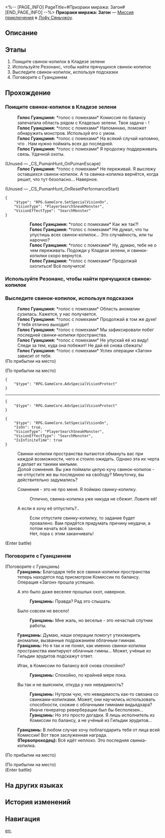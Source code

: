 <%-- [PAGE_INFO]
PageTitle=#Призраки миража: Загон#
[END_PAGE_INFO] --%>
{{Дополнить|Диалоги.}}
{{Миссия Инфобокс
|id              = 4072013
|Название        = 
|Изображение     = Миссия Призраки миража Загон.png
|Тип             = Миссия приключения
|Событие         = 
|Глава           = 
|Условия         = 
|Персонажи       = Голос Гуанцзиня; Гуанцзинь; Первопроходец
|СтартЛокация    = [[Лофу Сяньчжоу]] — [[Облачная переправа]]
|Мир             = Лофу Сяньчжоу
|Предыдущая      = 
|Следующая       = 
|Награды         = 
}}
'''Призраки миража: Загон''' — [[Миссия приключения]] в [[Лофу Сяньчжоу]].

==Описание==
{{Описание|<!--официальное описание из Перекрёстка судеб-->}}

==Этапы==
# Поищите свинок-копилок в Кладезе зелени
# Используйте Резонанс, чтобы найти прячущихся свинок-копилок
# Выследите свинок-копилок, используя подсказки
# Поговорите с Гуанцзинем

==Прохождение==
{{Дополнить}}

===Поищите свинок-копилок в Кладезе зелени===
{{Описание миссии|тип=Миссия приключения|локация=Облачная переправа|Комиссия по балансу установила, что облачные гимны - дело рук не только свинки-копилки пространства. Вы решили отправиться на операцию «Загон».<br />Теперь вам предстоит поймать свинок-копилок. Много-много свинок-копилок. Ловите их, пока операция не завершится...}}
{{Диалог Начало}}
:'''Голос Гуанцзиня:''' *голос с помехами* Комиссия по балансу запечатала область рядом с Кладезью зелени. Твоя задача - {{Цвет|Ключевой|nobold=1|найти свинку-копилку}}!
:'''Голос Гуанцзиня:''' *голос с помехами* Напоминаю, {{Цвет|Ключевой|nobold=1|генератор реверберации}} поможет обнаружить монстров. Используй его с умом.
:'''Голос Гуанцзиня:''' *голос с помехами* На всякий случай напомню, что {{Цвет|Ключевой|nobold=1|главный приоритет - свинки-копилки пространства}}. Нам нужно поймать всех до последней.
:'''Голос Гуанцзиня:''' *голос с помехами* Я продолжу поддерживать связь. Удачной охоты.


;(Unused &mdash; _CS_PumanHunt_OnPumanEscape)
:'''Голос Гуанцзиня:''' *голос с помехами* Не переживай. Я выслежу оставшихся свинок-копилок. А та свинка-копилка вернётся, когда решит, что тут безопасно... Наверное.

;(Unused &mdash; _CS_PumanHunt_OnResetPerformanceStart)
<pre>{
	"$type": "RPG.GameCore.SetSpecialVisionOn",
	"VisionType": "PlayerSearchSneakMonster",
	"VisionEffectType": "SearchMonster"
}</pre>
::'''Голос Гуанцзиня:''' *голос с помехами* Как же так?!
::'''Голос Гуанцзиня:''' *голос с помехами* Не думал, что ты упустишь всех свинок-копилок... Это случайность, или ты нарочно?
::'''Голос Гуанцзиня:''' *голос с помехами* Ну, думаю, тебе не о чем переживать. Подожди у Кладези зелени, и свинки-копилки скоро вернутся.
::{{Black Screen|Несколько секунд спустя...}}
::'''Голос Гуанцзиня:''' *голос с помехами* Продолжай охотиться! Всё получится!
{{Диалог Конец}}

===Используйте Резонанс, чтобы найти прячущихся свинок-копилок===
{{Диалог Начало}}
{{Диалог Конец}}

===Выследите свинок-копилок, используя подсказки===
{{Диалог Начало}}

:<!--0.5-second delay-->
:'''Голос Гуанцзиня:''' *голос с помехами* Область аномалии сузилась. Кажется, у нас получается.
:'''Голос Гуанцзиня:''' *голос с помехами* Продолжай в том же духе! У тебя отлично выходит!
:'''Голос Гуанцзиня:''' *голос с помехами* Мы зафиксировали побег последней свинки-копилки пространства.
:'''Голос Гуанцзиня:''' *голос с помехами* Не упускай её из виду! Следи за тем, куда она побежит! Не дай ей снова сбежать!
:'''Голос Гуанцзиня:''' *голос с помехами* Успех операции «Загон» зависит от тебя.
;(По прибытии на место)

;(По прибытии на место)
<pre>{
	"$type": "RPG.GameCore.AdvSpecialVisionProtect"
}</pre>
----
<pre>{
	"$type": "RPG.GameCore.AdvSpecialVisionProtect"
}</pre>
<pre>{
	"$type": "RPG.GameCore.SetSpecialVisionOn",
	"IsOn": true,
	"VisionType": "PlayerSearchSneakMonster",
	"VisionEffectType": "SearchMonster",
	"IsInfiniteTime": true
}</pre>
:Свинки-копилки пространства пытаются обмануть вас при каждой возможности, чего и стоило ожидать. Однако эта их черта и делает их такими милыми.
:Долой сомнения. Вы уже поймали целую кучу свинок-копилок - не отпустите же вы последнюю на свободу? Минуточку, вы действительно задумались?
:{{Диалог|Стрелка}} Сомнения - это не про меня. Я поймаю свинку-копилку.
::Отлично, свинка-копилка уже никуда не сбежит. Ловите её!
:{{Диалог|Стрелка}} А если я хочу её отпустить?..
::Если отпустите свинку-копилку, то задание будет провалено. Вам придётся придумать причину неудачи, а потом начать всё заново.
::Нет, пора с этим заканчивать!
;(Enter battle)
::{{tx|Enemy list missing}}
{{Диалог Конец}}

===Поговорите с Гуанцзинем===
{{Диалог Начало}}

;(Поговорите с Гуанцзинь)
:'''Гуанцзинь:''' Благодаря тебе все свинки-копилки пространства теперь находятся под присмотром Комиссии по балансу. Операция «Загон» прошла успешно.
:{{Диалог|Стрелка}} А это было даже веселее прошлых охот, наверное.
::'''Гуанцзинь:''' Правда? Рад это слышать.
:{{Диалог|Стрелка}} Было совсем не весело!
::'''Гуанцзинь:''' Мне жаль, но веселье - это нечастый спутник работы.
:'''Гуанцзинь:''' Думаю, наши операции помогут утихомирить аномалии, вызванные подражанием облачным гимнам.
:'''Гуанцзинь:''' Но я так и не понял, как именно свинки-копилки пространства имитируют облачные гимны... Может, учёные из Гильдии эрудитов подскажут ответ.
:{{Диалог|Стрелка}} Итак, в Комиссии по балансу всё снова спокойно?
::'''Гуанцзинь:''' Спокойно, по крайней мере пока.
:{{Диалог|Стрелка}} Вы так и не выяснили, откуда у них невидимость?
::'''Гуанцзинь:''' Нутром чую, что невидимость как-то связана со свинками-копилками. Может, они научились использовать способности, схожие с облачными гимнами видьядхара? Иначе генератор реверберации был бы бесполезен...
::'''Гуанцзинь:''' Но это просто догадки. Я лишь исполнитель из Комиссии по балансу, а не учёный из Гильдии эрудитов...
:'''Гуанцзинь:''' В любом случае хочу поблагодарить тебя от лица всей Комиссии! Вот твоя заслуженная награда.
:'''(Первопроходец):''' Всё идёт неплохо. Это последняя свинка-копилка.
<!--Unknown TalkSentence: 940720072-->
;(По прибытии на место)

;(По прибытии на место)
;(Enter battle)
:{{Список врагов|mode=sent|Зверь Изобилия: Золотая гончая*1/+70% Сила атаки, +20% НР; Поражённый Марой солдат*1/+70% Сила атаки, +20% НР; Зверь Изобилия: Древесный волк*1/+70% Сила атаки, +20% НР}}
{{Диалог Конец}}

==На других языках==
{{На других языках
|en   = Wraiths of Mirage: Herding Operation
|zhs  = 蜃楼遁影•牧场行动
|zht  = 蜃樓遁影•牧場行動
|ja   = 蜃気楼の隠影・牧場行動
|ko   = 사라진 신기루•목장 작전
|es   = Espectros del espejismo: misión de pastoreo
|fr   = Spectres de mirage&nbsp;: Opération Rassemblement de troupeau
|ru   = Призраки миража: Загон
|th   = ภูตแห่งมายา: ปฏิบัติการไล่ต้อน
|vi   = Ảo Ảnh Hiện Hữu - Hành Động Nông Trường
|de   = Geister des Phantoms: Weideoperation
|id   = Roh Fatamorgana: Operasi Peternakan
|pt   = Espectros da Miragem: Operação de Pastoreio
}}

==История изменений==
{{История изменений|3.5}}

==Навигация==
{{Миссия приключения Навбокс|Глава }}

[[en:]]
